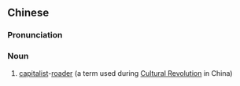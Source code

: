 {{also|走资派}}
==Chinese==
{{zh-forms|s=走资派}}

===Pronunciation===
{{zh-pron
|m=zǒuzīpài
|c=zau2 zi1 paai3
|cat=n
}}

===Noun===
{{zh-noun}}

# {{lb|zh|politics}} [[capitalist]]-[[roader]] (a term used during [[Cultural Revolution]] in China)